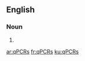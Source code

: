 ==English==

===Noun===
{{head|en|plural}}

# {{plural of|qPCR|lang=en|nocat=1}}

[[ar:qPCRs]]
[[fr:qPCRs]]
[[ku:qPCRs]]